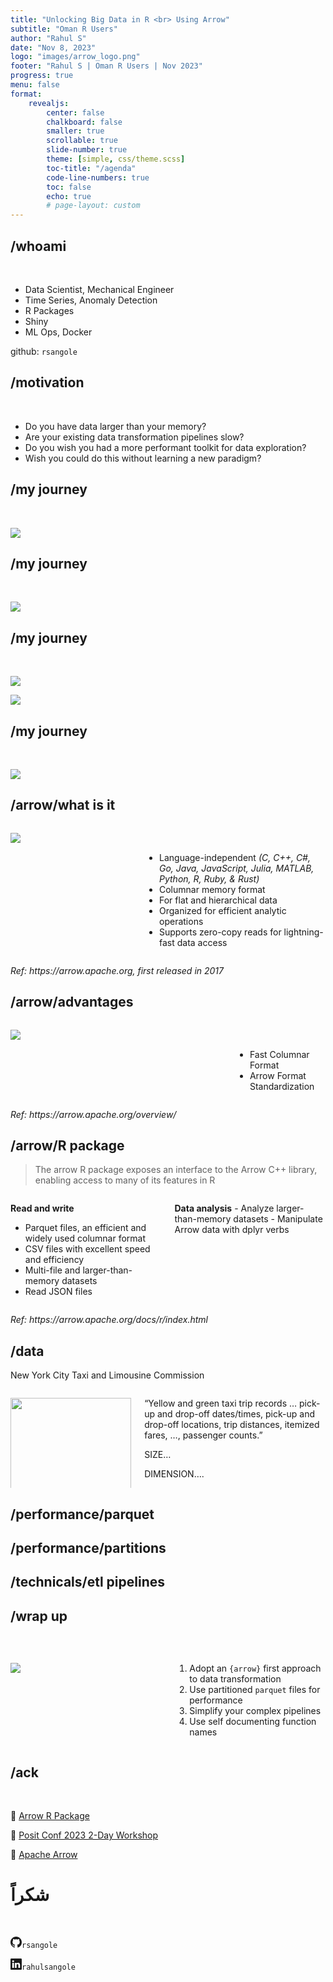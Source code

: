 ```yaml
---
title: "Unlocking Big Data in R <br> Using Arrow"
subtitle: "Oman R Users"
author: "Rahul S"
date: "Nov 8, 2023"
logo: "images/arrow_logo.png"
footer: "Rahul S | Oman R Users | Nov 2023"
progress: true
menu: false
format: 
    revealjs: 
        center: false
        chalkboard: false
        smaller: true
        scrollable: true
        slide-number: true
        theme: [simple, css/theme.scss]
        toc-title: "/agenda"
        code-line-numbers: true
        toc: false
        echo: true
        # page-layout: custom
---
```


## /whoami

<br>

-   Data Scientist, Mechanical Engineer
-   Time Series, Anomaly Detection
-   R Packages
-   Shiny
-   ML Ops, Docker

:::footer
github: `rsangole`
:::

## /motivation

<br>


-  Do you have data larger than your memory?
-  Are your existing data transformation pipelines slow?
-  Do you wish you had a more performant toolkit for data exploration?
-  Wish you could do this without learning a new paradigm?

<!-- ![](images/dalle-brain.png){fig-align="center"} -->

## /my journey

<br>

::: {.r-stack}
![](images/p1.png)
:::

## /my journey {visibility="uncounted"}

<br>

![](images/p2.png)

## /my journey {visibility="uncounted"}

<br>

::: {layout-ncol=2}

![](images/p2.png)

![](images/850x6j.jpg){fig-align="center"}

:::

## /my journey {visibility="uncounted"}

<br>

![](images/p3.png)

## /arrow/what is it

::: columns
::: {.column width="40%"}
![](images/arrow_logo.png)
:::

::: {.column width="60%"}
<br>

:::{.incremental}
-   Language-independent _(C, C++, C#, Go, Java, JavaScript, Julia, MATLAB, Python, R, Ruby, & Rust)_
-   Columnar memory format
-   For flat and hierarchical data
-   Organized for efficient analytic operations
-   Supports zero-copy reads for lightning-fast data access
:::
:::
:::


:::aside
_Ref: https://arrow.apache.org, first released in 2017_
:::

## /arrow/advantages

::: columns
::: {.column width="70%"}
![](images/simd.png)
:::

::: {.column width="30%"}
<br>

- Fast Columnar Format
- Arrow Format Standardization
:::
:::

:::aside
_Ref: https://arrow.apache.org/overview/_
:::

## /arrow/R package

> The arrow R package exposes an interface to the Arrow C++ library, enabling access to many of its features in R

::: columns
::: {.column width="50%"}
**Read and write**

- Parquet files, an efficient and widely used columnar format
- CSV files with excellent speed and efficiency
- Multi-file and larger-than-memory datasets
- Read JSON files
:::

::: {.column width="50%"}
**Data analysis**
- Analyze larger-than-memory datasets
- Manipulate Arrow data with dplyr verbs

:::
:::

:::aside
_Ref: https://arrow.apache.org/docs/r/index.html_
:::


## /data

New York City Taxi and Limousine Commission

::: columns
::: {.column width="40%"}
![](images/nyc.jpg){width="100%"}

🔗 https://www.nyc.gov/site/tlc/about/tlc-trip-record-data.page
:::

::: {.column width="60%"}
"Yellow and green taxi trip records ... pick-up and drop-off dates/times, pick-up and drop-off locations, trip distances, itemized fares, ..., passenger counts."

SIZE...

DIMENSION....
:::
:::

<!-- ## /arrow/basics

## /arrow/advanced usage -->

## /performance/parquet

## /performance/partitions

## /technicals/etl pipelines

## /wrap up

<br>

::: columns
::: {.column width="50%"}

![](images/85177c.jpg)

:::

::: {.column width="50%"}
1. Adopt an `{arrow}` first approach to data transformation
2. Use partitioned `parquet` files for performance 
3. Simplify your complex pipelines 
4. Use self documenting function names


:::
:::

## /ack

<br>

🔗 [Arrow R Package](https://arrow.apache.org/docs/r/index.html)

🔗 [Posit Conf 2023 2-Day Workshop](https://posit-conf-2023.github.io/arrow/)

🔗 [Apache Arrow](https://arrow.apache.org)

# شكراً

<br>

<svg xmlns="http://www.w3.org/2000/svg" width="18" height="18" fill="currentColor" class="bi bi-github" viewBox="0 0 16 16">
  <path d="M8 0C3.58 0 0 3.58 0 8c0 3.54 2.29 6.53 5.47 7.59.4.07.55-.17.55-.38 0-.19-.01-.82-.01-1.49-2.01.37-2.53-.49-2.69-.94-.09-.23-.48-.94-.82-1.13-.28-.15-.68-.52-.01-.53.63-.01 1.08.58 1.23.82.72 1.21 1.87.87 2.33.66.07-.52.28-.87.51-1.07-1.78-.2-3.64-.89-3.64-3.95 0-.87.31-1.59.82-2.15-.08-.2-.36-1.02.08-2.12 0 0 .67-.21 2.2.82.64-.18 1.32-.27 2-.27.68 0 1.36.09 2 .27 1.53-1.04 2.2-.82 2.2-.82.44 1.1.16 1.92.08 2.12.51.56.82 1.27.82 2.15 0 3.07-1.87 3.75-3.65 3.95.29.25.54.73.54 1.48 0 1.07-.01 1.93-.01 2.2 0 .21.15.46.55.38A8.012 8.012 0 0 0 16 8c0-4.42-3.58-8-8-8z"/> `rsangole`
</svg> <svg xmlns="http://www.w3.org/2000/svg" width="18" height="18" fill="currentColor" class="bi bi-linkedin" viewBox="0 0 16 16">
  <path d="M0 1.146C0 .513.526 0 1.175 0h13.65C15.474 0 16 .513 16 1.146v13.708c0 .633-.526 1.146-1.175 1.146H1.175C.526 16 0 15.487 0 14.854V1.146zm4.943 12.248V6.169H2.542v7.225h2.401zm-1.2-8.212c.837 0 1.358-.554 1.358-1.248-.015-.709-.52-1.248-1.342-1.248-.822 0-1.359.54-1.359 1.248 0 .694.521 1.248 1.327 1.248h.016zm4.908 8.212V9.359c0-.216.016-.432.08-.586.173-.431.568-.878 1.232-.878.869 0 1.216.662 1.216 1.634v3.865h2.401V9.25c0-2.22-1.184-3.252-2.764-3.252-1.274 0-1.845.7-2.165 1.193v.025h-.016a5.54 5.54 0 0 1 .016-.025V6.169h-2.4c.03.678 0 7.225 0 7.225h2.4z"/>`rahulsangole`
</svg>